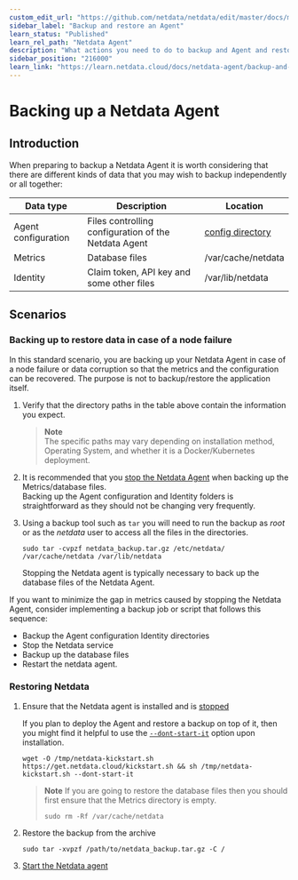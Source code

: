 ```yaml
---
custom_edit_url: "https://github.com/netdata/netdata/edit/master/docs/maintenance/backup-restore.md"
sidebar_label: "Backup and restore an Agent"
learn_status: "Published"
learn_rel_path: "Netdata Agent"
description: "What actions you need to do to backup and Agent and restore it."
sidebar_position: "216000"
learn_link: "https://learn.netdata.cloud/docs/netdata-agent/backup-and-restore-an-agent"
---
```


# Backing up a Netdata Agent

## Introduction

When preparing to backup a Netdata Agent it is worth considering that there are different kinds of data that you may wish to backup independently or all together:

| Data type           | Description                                          | Location                                                                                                                |
|---------------------|------------------------------------------------------|-------------------------------------------------------------------------------------------------------------------------|
| Agent configuration | Files controlling configuration of the Netdata Agent | [config directory](/docs/netdata-agent/configuration) |
| Metrics             | Database files                                       | /var/cache/netdata                                                                                                      |
| Identity            | Claim token, API key and some other files            | /var/lib/netdata                                                                                                        |


## Scenarios

### Backing up to restore data in case of a node failure

In this standard scenario, you are backing up your Netdata Agent in case of a node failure or data corruption so that the metrics and the configuration can be recovered. The purpose is not to backup/restore the application itself.

1. Verify that the directory paths in the table above contain the information you expect.  

   > **Note**  
   > The specific paths may vary depending on installation method, Operating System, and whether it is a Docker/Kubernetes deployment.

2. It is recommended that you [stop the Netdata Agent](https://github.com/netdata/netdata/blob/master/docs/configure/start-stop-restart.md) when backing up the Metrics/database files.  
   Backing up the Agent configuration and Identity folders is straightforward as they should not be changing very frequently.

3. Using a backup tool such as `tar` you will need to run the backup as _root_ or as the _netdata_ user to access all the files in the directories.
   
   ```
   sudo tar -cvpzf netdata_backup.tar.gz /etc/netdata/ /var/cache/netdata /var/lib/netdata
   ```
   
   Stopping the Netdata agent is typically necessary to back up the database files of the Netdata Agent.

If you want to minimize the gap in metrics caused by stopping the Netdata Agent, consider implementing a backup job or script that follows this sequence:
  
- Backup the Agent configuration Identity directories
- Stop the Netdata service
- Backup up the database files
- Restart the netdata agent.

### Restoring Netdata

1. Ensure that the Netdata agent is installed and is [stopped](/docs/netdata-agent/installation#maintaining-a-netdata-agent-installation)

   If you plan to deploy the Agent and restore a backup on top of it, then you might find it helpful to use the [`--dont-start-it`](/docs/netdata-agent/installation/linux#other-options) option upon installation.

   ```
   wget -O /tmp/netdata-kickstart.sh https://get.netdata.cloud/kickstart.sh && sh /tmp/netdata-kickstart.sh --dont-start-it
   ```
  
    > **Note**
    > If you are going to restore the database files then you should first ensure that the Metrics directory is empty.
    > 
    > ```
    > sudo rm -Rf /var/cache/netdata
    > ```

2. Restore the backup from the archive

    ```
    sudo tar -xvpzf /path/to/netdata_backup.tar.gz -C /
    ```

3. [Start the Netdata agent](/docs/netdata-agent/installation#maintaining-a-netdata-agent-installation)
